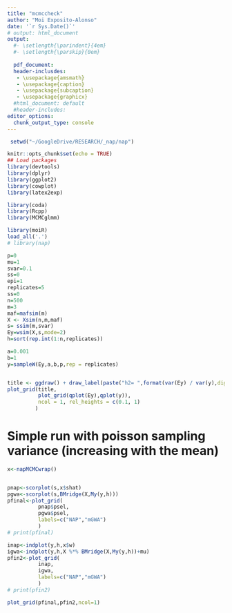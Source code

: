 ```yaml
---
title: "mcmccheck"
author: "Moi Exposito-Alonso"
date: '`r Sys.Date()`'
# output: html_document
output:
  #- \setlength{\parindent}{4em}
  #- \setlength{\parskip}{0em}
  
  pdf_document:
  header-inclusdes:
   - \usepackage{amsmath}
   - \usepackage{caption}
   - \usepackage{subcaption}
   - \usepackage{graphicx}
  #html_document: default
  #header-includes:
editor_options: 
  chunk_output_type: console
---
```


```r
 setwd("~/GoogleDrive/RESEARCH/_nap/nap")

knitr::opts_chunk$set(echo = TRUE)
## Load packages
library(devtools)
library(dplyr)
library(ggplot2)
library(cowplot)
library(latex2exp)

library(coda)
library(Rcpp)
library(MCMCglmm)

library(moiR)
load_all('.')
# library(nap)

```


<!-- Test inintialization -->
<!-- ```{r} -->
<!-- x<-test_napMCMC(y,h,X,m=1:m,n=1:n,rnorm(m,0,0.1), -->
<!--            test=F, -->
<!--            verbose=T, -->
<!--            iterations=10,FITmode = 2,Smode = 2, -->
<!--            PRImode = 2) -->

<!-- ``` -->

<!-- Test few steps -->
<!-- ```{r} -->

<!-- x<-napMCMC(y,h,X,m=1:m,n=1:n,rnorm(m,0,0.1), -->
<!--            test=F, -->
<!--            verbose=T, -->
<!--            iterations=100,FITmode = 2,Smode = 2, -->
<!--            PRImode = 2) -->

<!-- plotNAP(x) -->
<!-- ``` -->
```r


p=0
mu=1
svar=0.1
ss=0
epi=1
replicates=5
ss=0
n=500
m=3
maf=mafsim(m)
X <- Xsim(n,m,maf)
s= ssim(m,svar)
Ey=wsim(X,s,mode=2)
h=sort(rep.int(1:n,replicates))

a=0.001
b=1
y=sampleW(Ey,a,b,p,rep = replicates)


title <- ggdraw() + draw_label(paste("h2= ",format(var(Ey) / var(y),digits=2)),fontface = 'bold')
plot_grid(title,
          plot_grid(qplot(Ey),qplot(y)),
          ncol = 1, rel_heights = c(0.1, 1)
         )

```


# Simple run with poisson sampling variance (increasing with the mean)
```r


x<-napMCMCwrap()


pnap<-scorplot(s,x$shat)
pgwa<-scorplot(s,BMridge(X,My(y,h)))
pfinal<-plot_grid(
          pnap$psel,
          pgwa$psel,
          labels=c("NAP","mGWA")
          )
# print(pfinal)

inap<-indplot(y,h,x$w)
igwa<-indplot(y,h,X %*% BMridge(X,My(y,h))+mu)
pfin2<-plot_grid(
          inap,
          igwa,
          labels=c("NAP","mGWA")
          )
# print(pfin2)

plot_grid(pfinal,pfin2,ncol=1)

```
